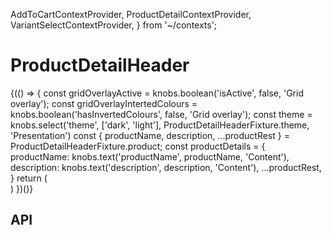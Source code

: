   AddToCartContextProvider,
  ProductDetailContextProvider,
  VariantSelectContextProvider,
} from '~/contexts';

<Meta title="Components/ProductDetailHeader" component={ProductDetailHeader} />

# ProductDetailHeader

<Preview>
  <Story name="Base component">
    {(() => {
      const gridOverlayActive = knobs.boolean('isActive', false, 'Grid overlay');
      const gridOverlayIntertedColours = knobs.boolean('hasInvertedColours', false, 'Grid overlay');
      const theme = knobs.select('theme', ['dark', 'light'], ProductDetailHeaderFixture.theme, 'Presentation')
      const { productName, description, ...productRest } = ProductDetailHeaderFixture.product;
      const productDetails = {
        productName: knobs.text('productName', productName, 'Content'),
        description: knobs.text('description', description, 'Content'),
        ...productRest,
      }
      return (
        <div>
          <GridOverlay isActive={gridOverlayActive} hasInvertedColours={gridOverlayIntertedColours} />
          <AddToCartContextProvider onClick={mockAddToCartButtonOnClick}>
            <ProductDetailContextProvider product={productDetails}>
              <VariantSelectContextProvider variants={ProductDetailHeaderFixture.product.variantOptions}>
                <ProductDetailHeader
                  breadcrumbs={ProductDetailHeaderFixture.breadcrumbs}
                  className={ProductDetailHeaderFixture.className}
                  copy={{
                    addToCart: AddToCartButtonFixture.copy,
                    size: ProductDetailBodyFixture.copy.size,
                    ingredients: ProductDetailBodyFixture.copy.ingredients,
                    upSellProductLabel: ProductDetailBodyFixture.copy.upSellProductLabel,
                  }}
                  theme={theme}
                />
                <SecondaryMessage {...SecondaryMessageFixture} />
              </VariantSelectContextProvider>
            </ProductDetailContextProvider>
          </AddToCartContextProvider>
        </div>
      )
    })()}
  </Story>
</Preview>

## API

<Props of={ProductDetailHeader} />
